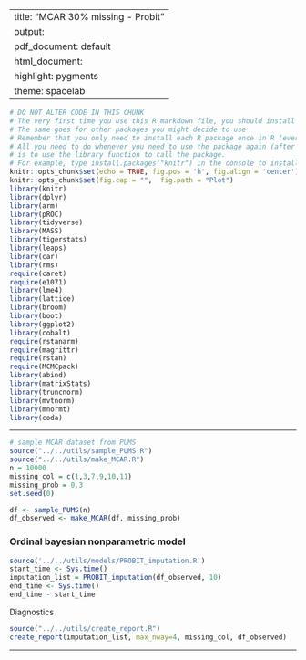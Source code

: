 
---
title: "MCAR 30% missing - Probit"
output:
  pdf_document: default
  html_document:
    highlight: pygments
    theme: spacelab
---

```r
# DO NOT ALTER CODE IN THIS CHUNK
# The very first time you use this R markdown file, you should install each of the packages below.
# The same goes for other packages you might decide to use
# Remember that you only need to install each R package once in R (ever -- unless you change computers).
# All you need to do whenever you need to use the package again (after restarting the R session),
# is to use the library function to call the package.
# For example, type install.packages("knitr") in the console to install the knitr package. 
knitr::opts_chunk$set(echo = TRUE, fig.pos = 'h', fig.align = 'center')
knitr::opts_chunk$set(fig.cap = "",  fig.path = "Plot")
library(knitr)
library(dplyr)
library(arm)
library(pROC)
library(tidyverse)
library(MASS)
library(tigerstats)
library(leaps)
library(car)
library(rms)
require(caret)
require(e1071)
library(lme4) 
library(lattice)
library(broom)
library(boot)
library(ggplot2)
library(cobalt)
require(rstanarm)
require(magrittr)
require(rstan)
require(MCMCpack)
library(abind)
library(matrixStats)
library(truncnorm)
library(mvtnorm)
library(mnormt)
library(coda)
```

* * *

```r
# sample MCAR dataset from PUMS
source("../../utils/sample_PUMS.R")
source("../../utils/make_MCAR.R")
n = 10000
missing_col = c(1,3,7,9,10,11)
missing_prob = 0.3
set.seed(0)

df <- sample_PUMS(n)
df_observed <- make_MCAR(df, missing_prob)
```


### Ordinal bayesian nonparametric model

```r
source('../../utils/models/PROBIT_imputation.R')
start_time <- Sys.time()
imputation_list = PROBIT_imputation(df_observed, 10)
end_time <- Sys.time()
end_time - start_time
```

Diagnostics

```r
source("../../utils/create_report.R")
create_report(imputation_list, max_nway=4, missing_col, df_observed)
```


* * *



